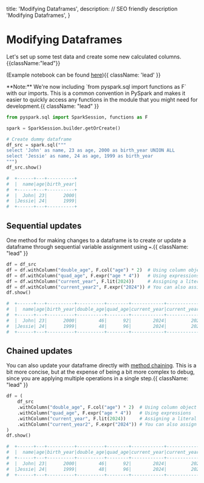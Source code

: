   title: 'Modifying Dataframes',
  description:
    // SEO friendly description
    'Modifying Dataframes',
}

# Modifying Dataframes

Let's set up some test data and create some new calculated columns. {{className:"lead"}}

(Example notebook can be found [here](https://colab.research.google.com/drive/1iGinVFSuRN-bugupf9HmXNen2xlILu-f?usp=sharing)){{ className: 'lead' }}

<Note>
    **Note:** We're now including `from pyspark.sql import functions as F` with our imports.
    This is a common convention in PySpark and makes it easier to quickly access any functions in the module
    that you might need for development.{{ className: "lead" }}
</Note>

```python {{title: "PySpark"}}
from pyspark.sql import SparkSession, functions as F

spark = SparkSession.builder.getOrCreate()

# Create dummy dataframe
df_src = spark.sql("""
select 'John' as name, 23 as age, 2000 as birth_year UNION ALL
select 'Jessie' as name, 24 as age, 1999 as birth_year
""")
df_src.show()

#  +------+---+----------+
#  |  name|age|birth_year|
#  +------+---+----------+
#  |  John| 23|      2000|
#  |Jessie| 24|      1999|
#  +------+---+----------+
```

## Sequential updates

One method for making changes to a dataframe is to create or update a dataframe through sequential variable assignment using `=`.{{ className: "lead" }}

```python {{title: "Python"}}
df = df_src
df = df.withColumn("double_age", F.col("age") * 2)  # Using column object
df = df.withColumn("quad_age", F.expr("age * 4"))   # Using expressions
df = df.withColumn("current_year", F.lit(2024))     # Assigning a literal value
df = df.withColumn("current_year2", F.expr("2024")) # You can also assign a literal from an expression
df.show()

#  +------+---+----------+----------+--------+------------+-------------+
#  |  name|age|birth_year|double_age|quad_age|current_year|current_year2|
#  +------+---+----------+----------+--------+------------+-------------+
#  |  John| 23|      2000|        46|      92|        2024|         2024|
#  |Jessie| 24|      1999|        48|      96|        2024|         2024|
#  +------+---+----------+----------+--------+------------+-------------+
```

## Chained updates

You can also update your dataframe directly with [method chaining](https://www.tutorialspoint.com/Explain-Python-class-method-chaining). This is a bit more concise, but at the expense of being a bit more complex to debug, since you are applying multiple operations in a single step.{{ className: "lead" }}

```python {{title: "Python"}}
df = (
    df_src
    .withColumn("double_age", F.col("age") * 2)  # Using column object
    .withColumn("quad_age", F.expr("age * 4"))   # Using expressions
    .withColumn("current_year", F.lit(2024))     # Assigning a literal value
    .withColumn("current_year2", F.expr("2024")) # You can also assign a literal from an expression
)
df.show()

#  +------+---+----------+----------+--------+------------+-------------+
#  |  name|age|birth_year|double_age|quad_age|current_year|current_year2|
#  +------+---+----------+----------+--------+------------+-------------+
#  |  John| 23|      2000|        46|      92|        2024|         2024|
#  |Jessie| 24|      1999|        48|      96|        2024|         2024|
#  +------+---+----------+----------+--------+------------+-------------+
```
